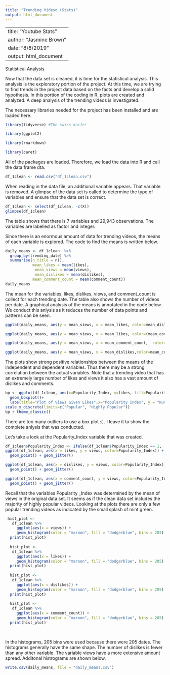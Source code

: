 ---
title: "Trending Videso (Stats)"
output: html_document
---
---
title: "Youtube Stats"
author: "Jasmine Brown"
date: "8/8/2019"
output: html_document
---


Statistical Analysis

Now that the data set is cleaned, it is time for the statistical analysis. This analysis is the exploratory portion of the project. At this time, we are trying to find trends in the project data based on the facts and develop a solid hypothesis. In this portion of the coding in R, plots are created and analyzed. A deep analysis of the trending videos is investigated.


The necessary libraries needed for the project has been installed and are loaded here.

```{r}

library(tidyverse) #The swiss knife!

library(ggplot2)

library(rmarkdown)

library(caret)
```

All of the packages are loaded.  Therefore, we load the data into R and call the data frame dta.

```{r}

df_1clean <- read.csv("df_1clean.csv")

```



When reading in the data file, an additional variable appears.  That variable is removed.  A glimpse of the data set is called to determine the type of variables and ensure that the data set is correct.
```{r}

df_1clean <- select(df_1clean, -c(X))
glimpse(df_1clean)

```


The table shows that there is 7 variables and 29,943 observations.  The variables are labelled as factor and integer.  

Since there is an enormous amount of data for trending videos, the means of each variable is explored.  The code to find the means is written below.



```{r}

daily_means <- df_1clean  %>%
  group_by(trending_date) %>%
  summarise(n_title = n(),
            mean_likes = mean(likes),
             mean_views = mean(views),
             mean_dislikes = mean(dislikes),
            mean_comment_count = mean(comment_count))
daily_means

```

The mean for the variables, likes, dislikes, views, and comment_count is collect for each trending date.  The table also shows the number of videos per date.  A graphical analysis of the means is annotated in the code below.  We conduct this anlysis as it reduces the number of data points and patterns can be seen.  


```{r}

ggplot(daily_means, aes(y = mean_views, x = mean_likes, color=mean_dislikes)) + geom_point() + geom_jitter()

ggplot(daily_means, aes(y = mean_views, x = mean_likes, color=(mean_comment_count))) + geom_point() + geom_jitter()

ggplot(daily_means, aes(y = mean_views, x = mean_comment_count,  color=mean_dislikes)) + geom_point() + geom_jitter()

ggplot(daily_means, aes(y = mean_views, x = mean_dislikes,color=mean_comment_count)) + geom_point() + geom_jitter()

```
The plots show strong positive relationships between the means of the independent and dependent variables.  Thus there may be a strong correlation between the actual variables.  Note that a trending video that has an extremely large number of likes and views it also has a vast amount of dislikes and comments.  








```{r}
bp <- ggplot(df_1clean, aes(x=Popularity_Index, y=likes, fill=Popularity_Index)) + 
  geom_boxplot()+
  labs(title="Plot of Views Given Likes",x="Popularity Index", y = "Number of Views")+
scale_x_discrete(limits=c("Popular", "Highly Popular"))
bp + theme_classic()
```

There are too many outliers to use a box plot :( .  I leave it to show the complete anlysis that was conducted.



Let's take a look at the Popularity_Index variable that was created.
```{r}
df_1clean$Popularity_Index <- ifelse(df_1clean$Popularity_Index == 1, 'Highly Popular', 'Popular')
ggplot(df_1clean, aes(x = likes, y = views, color=Popularity_Index)) +
  geom_point() + geom_jitter()

ggplot(df_1clean, aes(x = dislikes, y = views, color=Popularity_Index)) +
  geom_point() + geom_jitter()

ggplot(df_1clean, aes(x = comment_count, y = views, color=Popularity_Index)) +
  geom_point() + geom_jitter()
```

Recall that the variables Popularity _Index was determined by the mean of views in the original data set.  It seems as if the clean data set includes the majority of highly popular videos.  Looking at the plots there are only a few popular trending videos as indicated by the small splash of mint green.


```{r}
 hist_plot <-
   df_1clean %>%
     ggplot(aes(x = views)) +
     geom_histogram(color = "maroon", fill = "dodgerblue", bins = 205)
  print(hist_plot)
  
  hist_plot <-
   df_1clean %>%
     ggplot(aes(x = likes)) +
     geom_histogram(color = "maroon", fill = "dodgerblue", bins = 205)
  print(hist_plot)
  
  hist_plot <-
   df_1clean %>%
     ggplot(aes(x = dislikes)) +
     geom_histogram(color = "maroon", fill = "dodgerblue", bins = 205)
  print(hist_plot)
  
  hist_plot <-
   df_1clean %>%
     ggplot(aes(x = comment_count)) +
     geom_histogram(color = "maroon", fill = "dodgerblue", bins = 205)
  print(hist_plot)
  
  
```
In the histograms, 205 bins were used because there were 205 dates.  The histograms generally have the same shape. The number of dislikes is fewer than any other variable. The variable views have a more extensive amount spread. Additonal histrograms are shown below.




```{r}
write.csv(daily_means, file = "daily_means.csv")
```





